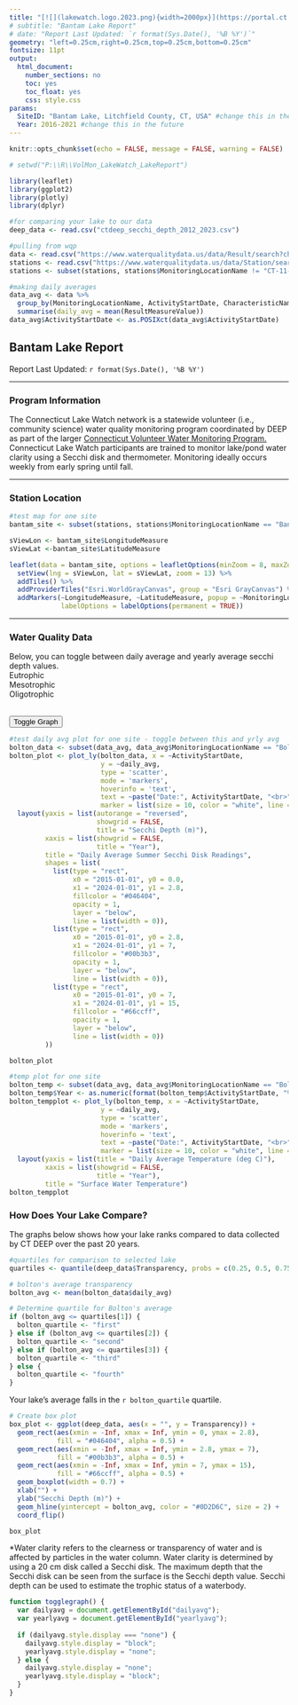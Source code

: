 ```yaml
---
title: "[![](lakewatch.logo.2023.png){width=2000px}](https://portal.ct.gov/DEEP/Water/Inland-Water-Monitoring/Connecticut-Lake-Watch) "
# subtitle: "Bantam Lake Report"
# date: "Report Last Updated: `r format(Sys.Date(), '%B %Y')`"
geometry: "left=0.25cm,right=0.25cm,top=0.25cm,bottom=0.25cm"
fontsize: 11pt
output:
  html_document:
    number_sections: no
    toc: yes
    toc_float: yes
    css: style.css
params:
  SiteID: "Bantam Lake, Litchfield County, CT, USA" #change this in the future
  Year: 2016-2021 #change this in the future
---
```


```r
knitr::opts_chunk$set(echo = FALSE, message = FALSE, warning = FALSE)
```
<div class="section">
```r

# setwd("P:\\R\\VolMon_LakeWatch_LakeReport")

library(leaflet)
library(ggplot2)
library(plotly)
library(dplyr)

#for comparing your lake to our data
deep_data <- read.csv("ctdeep_secchi_depth_2012_2023.csv")

#pulling from wqp
data <- read.csv("https://www.waterqualitydata.us/data/Result/search?characteristicName=Temperature%2C%20water&characteristicName=Depth%2C%20Secchi%20disk%20depth&project=Connecticut%20Lake%20Watch&mimeType=csv&zip=no&dataProfile=resultPhysChem&providers=NWIS&providers=STEWARDS&providers=STORET")
stations <- read.csv("https://www.waterqualitydata.us/data/Station/search?characteristicName=Depth%2C%20Secchi%20disk%20depth&project=Connecticut%20Lake%20Watch&startDateLo=01-01-2021&mimeType=csv&zip=no&providers=NWIS&providers=STEWARDS&providers=STORET")
stations <- subset(stations, stations$MonitoringLocationName != "CT-11-8") #station not formatted correctly

#making daily averages
data_avg <- data %>%
  group_by(MonitoringLocationName, ActivityStartDate, CharacteristicName, ResultMeasure.MeasureUnitCode) %>%
  summarise(daily_avg = mean(ResultMeasureValue))
data_avg$ActivityStartDate <- as.POSIXct(data_avg$ActivityStartDate)

```
## Bantam Lake Report
Report Last Updated: `r format(Sys.Date(), '%B %Y')`

<hr>
### Program Information

The Connecticut Lake Watch network is a statewide volunteer (i.e., community science) water quality monitoring program coordinated by DEEP as part of the larger <a href = "https://portal.ct.gov/DEEP/Water/Inland-Water-Monitoring/Volunteer-Water-Monitoring-Program">Connecticut Volunteer Water Monitoring Program.</a> Connecticut Lake Watch participants are trained to monitor lake/pond water clarity using a Secchi disk and thermometer. Monitoring ideally occurs weekly from early spring until fall. 

<hr>
### Station Location

```r
#test map for one site
bantam_site <- subset(stations, stations$MonitoringLocationName == "Bantam Lake, Litchfield County, CT, USA")

sViewLon <- bantam_site$LongitudeMeasure
sViewLat <-bantam_site$LatitudeMeasure

leaflet(data = bantam_site, options = leafletOptions(minZoom = 8, maxZoom = 18)) %>%
  setView(lng = sViewLon, lat = sViewLat, zoom = 13) %>%
  addTiles() %>%
  addProviderTiles("Esri.WorldGrayCanvas", group = "Esri GrayCanvas") %>%
  addMarkers(~LongitudeMeasure, ~LatitudeMeasure, popup = ~MonitoringLocationName,
             labelOptions = labelOptions(permanent = TRUE))
```
<hr>
### Water Quality Data

Below, you can toggle between daily average and yearly average secchi depth values.
<br>
Eutrophic <div class = "eutrophic"></div> Mesotrophic <div class = "mesotrophic"></div> Oligotrophic <div class = "oligotrophic"></div>
<br>
<button id="togglebutton" onclick="togglegraph()">Toggle Graph</button>

<div id = "dailyavg">
```r
#test daily avg plot for one site - toggle between this and yrly avg
bolton_data <- subset(data_avg, data_avg$MonitoringLocationName == "Bolton Lake, Tolland County, CT, USA" & data_avg$CharacteristicName == "Depth, Secchi disk depth")
bolton_plot <- plot_ly(bolton_data, x = ~ActivityStartDate, 
                       y = ~daily_avg, 
                       type = 'scatter', 
                       mode = 'markers', 
                       hoverinfo = 'text',
                       text = ~paste("Date:", ActivityStartDate, "<br>", "Value:", daily_avg, " m"),
                       marker = list(size = 10, color = "white", line = list(color = "black", width = 1))) %>%
  layout(yaxis = list(autorange = "reversed", 
                      showgrid = FALSE, 
                      title = "Secchi Depth (m)"), 
         xaxis = list(showgrid = FALSE, 
                      title = "Year"), 
         title = "Daily Average Summer Secchi Disk Readings",
         shapes = list(
           list(type = "rect",
                x0 = "2015-01-01", y0 = 0.0,
                x1 = "2024-01-01", y1 = 2.8,
                fillcolor = "#046404",
                opacity = 1,
                layer = "below",
                line = list(width = 0)),
           list(type = "rect",
                x0 = "2015-01-01", y0 = 2.8,
                x1 = "2024-01-01", y1 = 7,
                fillcolor = "#00b3b3",
                opacity = 1,
                layer = "below",
                line = list(width = 0)),
           list(type = "rect",
                x0 = "2015-01-01", y0 = 7,
                x1 = "2024-01-01", y1 = 15,
                fillcolor = "#66ccff",
                opacity = 1,
                layer = "below",
                line = list(width = 0))
         ))

bolton_plot
```
</div>
<div id = "yearlyavg" style="display:none;">
```r
#yearly avg plot
bolton_data$Year <- as.numeric(format(bolton_data$ActivityStartDate, "%Y"))
bolton_yearly <- bolton_data %>%
  group_by(Year) %>%
  summarize(yearly_avg = mean(daily_avg))

yrly_plot <- plot_ly(bolton_yearly, x = ~Year, 
                       y = ~yearly_avg, 
                       type = 'scatter', 
                       mode = 'markers', 
                       hoverinfo = 'text',
                       text = ~paste("Year:", Year, "<br>", "Value:", yearly_avg, " m"),
                       marker = list(size = 10, color = "white", line = list(color = "black", width = 1))) %>%
  layout(yaxis = list(autorange = "reversed", 
                      showgrid = FALSE, 
                      title = "Secchi Depth (m)"), 
         xaxis = list(showgrid = FALSE, 
                      title = "Year"), 
         title = "Yearly Average Summer Secchi Disk Readings",
         shapes = list(
           list(type = "rect",
                x0 = 2015, y0 = 0.0,
                x1 = 2024, y1 = 2.8,
                fillcolor = "#046404",
                opacity = 1,
                layer = "below",
                line = list(width = 0)),
           list(type = "rect",
                x0 = 2015, y0 = 2.8,
                x1 = 2024, y1 = 7,
                fillcolor = "#00b3b3",
                opacity = 1,
                layer = "below",
                line = list(width = 0)),
           list(type = "rect",
                x0 = 2015, y0 = 7,
                x1 = 2024, y1 = 15,
                fillcolor = "#66ccff",
                opacity = 1,
                layer = "below",
                line = list(width = 0))
         ))

yrly_plot
```
</div>
```r
#temp plot for one site
bolton_temp <- subset(data_avg, data_avg$MonitoringLocationName == "Bolton Lake, Tolland County, CT, USA" & data_avg$CharacteristicName == "Temperature, water")
bolton_temp$Year <- as.numeric(format(bolton_temp$ActivityStartDate, "%Y"))
bolton_tempplot <- plot_ly(bolton_temp, x = ~ActivityStartDate, 
                       y = ~daily_avg, 
                       type = 'scatter', 
                       mode = 'markers', 
                       hoverinfo = 'text',
                       text = ~paste("Date:", ActivityStartDate, "<br>", "Value:", daily_avg, " deg C"),
                       marker = list(size = 10, color = "white", line = list(color = "black", width = 1))) %>%
  layout(yaxis = list(title = "Daily Average Temperature (deg C)"), 
         xaxis = list(showgrid = FALSE, 
                      title = "Year"), 
         title = "Surface Water Temperature")
bolton_tempplot 
```
### How Does Your Lake Compare?

The graphs below shows how your lake ranks compared to data collected by CT DEEP over the past 20 years.
```r

#quartiles for comparison to selected lake
quartiles <- quantile(deep_data$Transparency, probs = c(0.25, 0.5, 0.75))

# bolton's average transparency
bolton_avg <- mean(bolton_data$daily_avg)

# Determine quartile for Bolton's average
if (bolton_avg <= quartiles[1]) {
  bolton_quartile <- "first"
} else if (bolton_avg <= quartiles[2]) {
  bolton_quartile <- "second"
} else if (bolton_avg <= quartiles[3]) {
  bolton_quartile <- "third"
} else {
  bolton_quartile <- "fourth"
}
```
Your lake's average falls in the `r bolton_quartile` quartile.
```r
# Create box plot
box_plot <- ggplot(deep_data, aes(x = "", y = Transparency)) +
  geom_rect(aes(xmin = -Inf, xmax = Inf, ymin = 0, ymax = 2.8),
            fill = "#046404", alpha = 0.5) +
  geom_rect(aes(xmin = -Inf, xmax = Inf, ymin = 2.8, ymax = 7),
            fill = "#00b3b3", alpha = 0.5) +
  geom_rect(aes(xmin = -Inf, xmax = Inf, ymin = 7, ymax = 15),
            fill = "#66ccff", alpha = 0.5) +
  geom_boxplot(width = 0.7) +
  xlab("") +
  ylab("Secchi Depth (m)") +
  geom_hline(yintercept = bolton_avg, color = "#0D2D6C", size = 2) +
  coord_flip()

box_plot
```

*Water clarity refers to the clearness or transparency of water and is affected by particles in the water column. Water clarity is determined by using a 20 cm disk called a Secchi disk. The maximum depth that the Secchi disk can be seen from the surface is the Secchi depth value. Secchi depth can be used to estimate the trophic status of a waterbody. 

```js
function togglegraph() {
  var dailyavg = document.getElementById("dailyavg");
  var yearlyavg = document.getElementById("yearlyavg");
  
  if (dailyavg.style.display === "none") {
    dailyavg.style.display = "block";
    yearlyavg.style.display = "none";
  } else {
    dailyavg.style.display = "none";
    yearlyavg.style.display = "block";
  }
}
```
</div>
